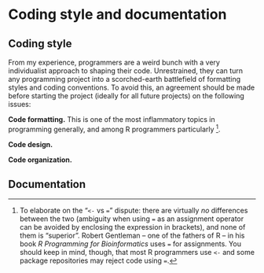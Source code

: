 # Coding style and documentation

## Coding style

From my experience, programmers are a weird bunch with a very individualist approach to shaping their code. Unrestrained, they can turn any programming project into a scorched-earth battlefield of formatting styles and coding conventions. To avoid this, an agreement should be made before starting the project (ideally for all future projects) on the following issues:

**Code formatting.** This is one of the most inflammatory topics in programming generally, and among R programmers particularly [^2]. 

**Code design.** 

**Code organization.** 

[^2]: To elaborate on the "`<-` vs `=`" dispute: there are virtually *no* differences between the two (ambiguity when using `=` as an assignment operator can be avoided by enclosing the expression in brackets), and none of them is "superior". Robert Gentleman -- one of the fathers of R -- in his book *R Programming for Bioinformatics* uses `=` for assignments. You should keep in mind, though, that most R programmers use `<-` and some package repositories may reject code using `=`.

## Documentation
